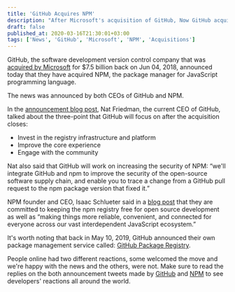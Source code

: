 ```yaml
---
title: 'GitHub Acquires NPM'
description: "After Microsoft's acquisition of GitHub, Now GitHub acquires NPM!"
draft: false
published_at: 2020-03-16T21:30:01+03:00
tags: ['News', 'GitHub', 'Microsoft', 'NPM', 'Acquisitions']
---
```


GitHub, the software development version control company that was [acquired by Microsoft](https://www.news47ell.com/news/microsoft-acquires-github/) for \$7.5
billion back on Jun 04, 2018, announced today that they have acquired NPM, the
package manager for JavaScript programming language.

The news was announced by both CEOs of GitHub and NPM.

In the [announcement blog post](https://github.blog/2020-03-16-npm-is-joining-github/), Nat Friedman, the
current CEO of GitHub, talked about the three-point that GitHub will focus on
after the acquisition closes:

- Invest in the registry infrastructure and platform
- Improve the core experience
- Engage with the community

Nat also said that GitHub will work on increasing the security of NPM: “we'll
integrate GitHub and npm to improve the security of the open-source software
supply chain, and enable you to trace a change from a GitHub pull request to the
npm package version that fixed it.”

NPM founder and CEO, Isaac Schlueter said in a [blog post](https://blog.npmjs.org/post/612764866888007680/next-phase-montage) that
they are committed to keeping the npm registry free for open source development
as well as “making things more reliable, convenient, and connected for everyone
across our vast interdependent JavaScript ecosystem.”

It's worth noting that back in May 10, 2019, GitHub announced their own package management service
called: [GitHub Package Registry](https://techcrunch.com/2019/05/10/github-gets-a-package-registry/).

People online had two different reactions, some welcomed the move and we're happy
with the news and the others, were not.
Make sure to read the replies on the
both announcement tweets made by
[GitHub](https://twitter.com/github/status/1239597562614726656?s=20) and
[NPM](https://twitter.com/npmjs/status/1239598604840509440?s=20) to see
developers' reactions all around the world.
